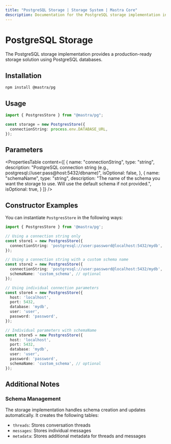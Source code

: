 ```yaml
---
title: "PostgreSQL Storage | Storage System | Mastra Core"
description: Documentation for the PostgreSQL storage implementation in Mastra.
---
```


# PostgreSQL Storage

The PostgreSQL storage implementation provides a production-ready storage solution using PostgreSQL databases.

## Installation

```bash
npm install @mastra/pg
```

## Usage

```typescript copy showLineNumbers
import { PostgresStore } from "@mastra/pg";

const storage = new PostgresStore({
  connectionString: process.env.DATABASE_URL,
});
```

## Parameters

<PropertiesTable
  content={[
    {
      name: "connectionString",
      type: "string",
      description:
        "PostgreSQL connection string (e.g., postgresql://user:pass@host:5432/dbname)",
      isOptional: false,
    },
    {
      name: "schemaName",
      type: "string",
      description: 
        "The name of the schema you want the storage to use. Will use the default schema if not provided.",
      isOptional: true,
    }
  ]}
/>

## Constructor Examples

You can instantiate `PostgresStore` in the following ways:

```ts
import { PostgresStore } from '@mastra/pg';

// Using a connection string only
const store1 = new PostgresStore({
  connectionString: 'postgresql://user:password@localhost:5432/mydb',
});

// Using a connection string with a custom schema name
const store2 = new PostgresStore({
  connectionString: 'postgresql://user:password@localhost:5432/mydb',
  schemaName: 'custom_schema', // optional
});

// Using individual connection parameters
const store4 = new PostgresStore({
  host: 'localhost',
  port: 5432,
  database: 'mydb',
  user: 'user',
  password: 'password',
});

// Individual parameters with schemaName
const store5 = new PostgresStore({
  host: 'localhost',
  port: 5432,
  database: 'mydb',
  user: 'user',
  password: 'password',
  schemaName: 'custom_schema', // optional
});
```

## Additional Notes

### Schema Management

The storage implementation handles schema creation and updates automatically. It creates the following tables:

- `threads`: Stores conversation threads
- `messages`: Stores individual messages
- `metadata`: Stores additional metadata for threads and messages
